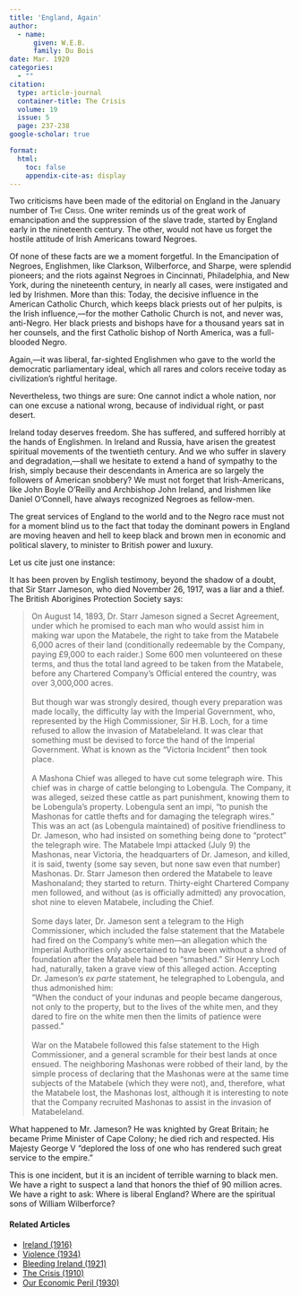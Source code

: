 ```yaml
---
title: 'England, Again'
author:
  - name:
      given: W.E.B.
      family: Du Bois
date: Mar. 1920
categories: 
  - ""
citation: 
  type: article-journal
  container-title: The Crisis
  volume: 19
  issue: 5
  page: 237-238
google-scholar: true

format:
  html:
    toc: false
    appendix-cite-as: display
---
```




Two criticisms have been made of the editorial on England in the January number of <span style="font-variant:small-caps;">The Crisis</span>. One writer reminds us of the great work of emancipation and the suppression of the slave trade, started by England early in the nineteenth century. The other, would not have us forget the hostile attitude of Irish Americans toward Negroes.

Of none of these facts are we a moment forgetful. In the Emancipation of Negroes, Englishmen, like Clarkson, Wilberforce, and Sharpe, were splendid pioneers; and the riots against Negroes in Cincinnati, Philadelphia, and New York, during the nineteenth century, in nearly all cases, were instigated and led by Irishmen. More than this: Today, the decisive influence in the American Catholic Church, which keeps black priests out of her pulpits, is the Irish influence,---for the mother Catholic Church is not, and never was, anti-Negro. Her black priests and bishops have for a thousand years sat in her counsels, and the first Catholic bishop of North America, was a full-blooded Negro.

Again,---it was liberal, far-sighted Englishmen who gave to the world the democratic parliamentary ideal, which all rares and colors receive today as civilization’s rightful heritage.

Nevertheless, two things are sure: One cannot indict a whole nation, nor can one excuse a national wrong, because of individual right, or past desert.

Ireland today deserves freedom. She has suffered, and suffered horribly at the hands of Englishmen. In Ireland and Russia, have arisen the greatest spiritual movements of the twentieth century. And we who suffer in slavery and degradation,---shall we hesitate to extend a hand of sympathy to the Irish, simply because their descendants in America are so largely the followers of American snobbery? We must not forget that Irish-Americans, like John Boyle O’Reilly and Archbishop John Ireland, and Irishmen like Daniel O’Connell, have always recognized Negroes as fellow-men.

The great services of England to the world and to the Negro race must not for a moment blind us to the fact that today the dominant powers in England are moving heaven and hell to keep black and brown men in economic and political slavery, to minister to British power and luxury.

Let us cite just one instance:

It has been proven by English testimony, beyond the shadow of a doubt, that Sir Starr Jameson, who died November 26, 1917, was a liar and a thief. The British Aborigines Protection Society says:

> On August 14, 1893, Dr. Starr Jameson signed a Secret Agreement, under which he promised to each man who would assist him in making war upon the Matabele, the right to take from the Matabele 6,000 acres of their land (conditionally redeemable by the Company, paying £9,000 to each raider.) Some 600 men volunteered on these terms, and thus the total land agreed to be taken from the Matabele, before any Chartered Company’s Official entered the country, was over 3,000,000 acres.    
> &nbsp;   
> But though war was strongly desired, though every preparation was made locally, the difficulty lay with the Imperial Government, who, represented by the High Commissioner, Sir H.B. Loch, for a time refused to allow the invasion of Matabeleland. It was clear that something must be devised to force the hand of the Imperial Government. What is known as the “Victoria Incident” then took place.   
> &nbsp;   
> A Mashona Chief was alleged to have cut some telegraph wire. This chief was in charge of cattle belonging to Lobengula. The Company, it was alleged, seized these cattle as part punishment, knowing them to be Lobengula's property. Lobengula sent an impi, “to punish the Mashonas for cattle thefts and for damaging the telegraph wires.” This was an act (as Lobengula maintained) of positive friendliness to Dr. Jameson, who had insisted on something being done to “protect” the telegraph wire. The Matabele Impi attacked (July 9) the Mashonas, near Victoria, the headquarters of Dr. Jameson, and killed, it is said, twenty (some say seven, but none saw even that number) Mashonas. Dr. Starr Jameson then ordered the Matabele to leave Mashonaland; they started to return. Thirty-eight Chartered Company men followed, and without (as is officially admitted) any provocation, shot nine to eleven Matabele, including the Chief.   
> &nbsp;   
> Some days later, Dr. Jameson sent a telegram to the High Commissioner, which included the false statement that the Matabele had fired on the Company’s white men---an allegation which the Imperial Authorities only ascertained to have been without a shred of foundation after the Matabele had been “smashed.” Sir Henry Loch had, naturally, taken a grave view of this alleged action. Accepting Dr. Jameson’s *ex parte* statement, he telegraphed to Lobengula, and thus admonished him: 
> &nbsp;   
> "When the conduct of your indunas and people became dangerous, not only to the property, but to the lives of the white men, and they dared to fire on the white men then the limits of patience were passed.”   
> &nbsp;   
> War on the Matabele followed this false statement to the High Commissioner, and a general scramble for their best lands at once ensued. The neighboring Mashonas were robbed of their land, by the simple process of declaring that the Mashonas were at the same time subjects of the Matabele (which they were not), and, therefore, what the Matabele lost, the Mashonas lost, although it is interesting to note that the Company recruited Mashonas to assist in the invasion of Matabeleland.

What happened to Mr. Jameson? He was knighted by Great Britain; he became Prime Minister of Cape Colony; he died rich and respected. His Majesty George V “deplored the loss of one who has rendered such great service to the empire.”

This is one incident, but it is an incident of terrible warning to black men. We have a right to suspect a land that honors the thief of 90 million acres. We have a right to ask: Where is liberal England? Where are the spiritual sons of William Wilberforce?

<!-- Similar articles start here -->
<div  class="clear-wrap"></div>

#### Related Articles

* [Ireland (1916)](/Volumes/12/04/ireland.html)
* [Violence (1934)](/Volumes/41/05/violence.html)
* [Bleeding Ireland (1921)](/Volumes/21/05/bleeding-ireland.html)
* [The Crisis (1910)](/Volumes/01/01/TheCrisis.html)
* [Our Economic Peril (1930)](/Volumes/37/03/our_economic_peril.html)

<!-- Similar articles end here -->